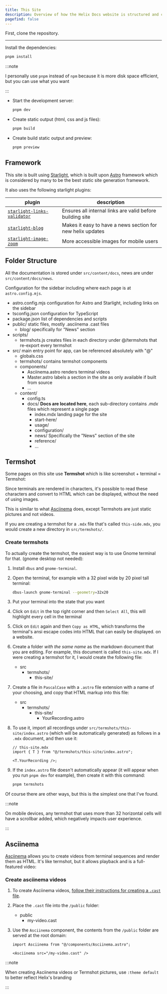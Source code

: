 ```yaml
---
title: This Site
description: Overview of how the Helix Docs website is structured and contributing information
pagefind: false
---
```




First, clone the repository.

---

Install the dependencies:

```sh
pnpm install
```

:::note

I personally use `pnpm` instead of `npm` because it is more disk space efficient, but you can use what you want

:::

- Start the development server:

  ```sh
  pnpm dev
  ```

- Create static output (html, css and js files):

  ```sh
  pnpm build
  ```

- Create build static output and preview:

  ```sh
  pnpm preview
  ```

## Framework

This site is built using [Starlight](https://starlight.astro.build/), which is built upon [Astro](https://astro.build/) framework which is considered by many to be the best static site generation framework.

It also uses the following starlight plugins:

| plugin                                                                             | description                                                |
| ---------------------------------------------------------------------------------- | ---------------------------------------------------------- |
| [`starlight-links-validator`](https://github.com/HiDeoo/starlight-links-validator) | Ensures all internal links are valid before building site  |
| [`starlight-blog`](https://github.com/HiDeoo/starlight-blog)                       | Makes it easy to have a news section for new helix updates |
| [`starlight-image-zoom`](https://github.com/HiDeoo/starlight-image-zoom)           | More accessible images for mobile users                    |

## Folder Structure

All the documentation is stored under `src/content/docs`, news are under `src/content/docs/news`.

Configuration for the sidebar including where each page is at `astro.config.mjs`.

<FileTree>

- astro.config.mjs configuration for Astro and Starlight, including links on the sidebar
- tsconfig.json configuration for TypeScript
- package.json list of dependencies and scripts
- public/ static files, mostly .asciinema .cast files
  - blog/ specifically for "News" section
- scripts/
  - termshots.js creates files in each directory under @/termshots that re-export every termshot
- src/ main entry point for app, can be referenced absolutely with "@"
  - globals.css
  - termshots/ contains termshot components
  - components/
    - Asciinema.astro renders terminal videos
    - Master.astro labels a section in the site as only available if built from source
    - ...
  - content/
    - config.ts
    - docs/ **Docs are located here**, each sub-directory contains _.mdx_ files which represent a single page
      - index.mdx landing page for the site
      - start-here/
      - usage/
      - configuration/
      - news/ Specifically the "News" section of the site
      - reference/
      - ...

</FileTree>

## Termshot

Some pages on this site use **Termshot** which is like screenshot + terminal = Termshot:


<DefaultTheme />

Since terminals are rendered in characters, it's possible to read these characters and convert to HTML which can be displayed, without the need of using images.

This is similar to what [Asciinema](https://asciinema.org/) does, except Termshots are just static pictures and not videos.

If you are creating a termshot for a `.mdx` file that's called `this-side.mdx`, you would create a new directory in `src/termshots/`.

### Create termshots

To actually create the termshot, the easiest way is to use Gnome terminal for that. (gnome desktop not needed):

<Steps>

1. Install `dbus` and `gnome-terminal`.

2. Open the terminal, for example with a 32 pixel wide by 20 pixel tall terminal:

   ```sh
   dbus-launch gnome-terminal --geometry=32x20
   ```

3. Put your terminal into the state that you want

4. Click on `Edit` in the top right corner and then `Select All`, this will highlight every cell in the terminal

5. Click on `Edit` again and then `Copy as HTML`, which transforms the terminal's ansi escape codes into HTML that can easily be displayed. on a website.

6. Create a folder _with the same name_ as the markdown document that you are editing. For example, this document is called `this-site.mdx`. If I were creating a termshot for it, I would create the following file:

   <FileTree>

   - src
     - termshots/
       - this-site/

   </FileTree>

7. Create a file in `PascalCase` with a `.astro` file extension with a name of your choosing, and copy that HTML markup into this file:

   <FileTree>

   - src
     - termshots/
       - this-site/
         - YourRecording.astro

   </FileTree>

8. To use it, import all recordings under `src/termshots/this-site/index.astro` (which will be automatically generated) as follows in a `.mdx` document, and then use it:

   ```mdx
   // this-site.mdx
   import { T } from "@/termshots/this-site/index.astro";

   <T.YourRecording />;
   ```

9. If the `index.astro` file doesn't automatically appear (it will appear when you run `pnpm dev` for example), then create it with this command:

   ```sh
   pnpm termshots
   ```

</Steps>

Of course there are other ways, but this is the simplest one that I've found.

:::note

On mobile devices, any termshot that uses more than 32 horizontal cells will have a scrollbar added, which negatively impacts user experience.

:::

## Asciinema

[Asciinema](https://asciinema.org/) allows you to create videos from terminal sequences and render them as HTML. It's like termshot, but it allows playback and is a full-featured video:

<Asciinema src="/blog/softwrap.cast" />

### Create asciinema videos

<Steps>

1. To create Asciinema videos, [follow their instructions for creating a `.cast` file](https://asciinema.org/).

2. Place the `.cast` file into the `/public` folder:

   <FileTree>

   - public
     - my-video.cast

   </FileTree>

3. Use the `Asciinema` component, the contents from the `/public` folder are served at the root domain:

   ```mdx
   import Asciinema from "@/components/Asciinema.astro";

   <Asciinema src="/my-video.cast" />
   ```

</Steps>

:::note

When creating Asciinema videos or Termshot pictures, use `:theme default` to better reflect Helix's branding

:::
